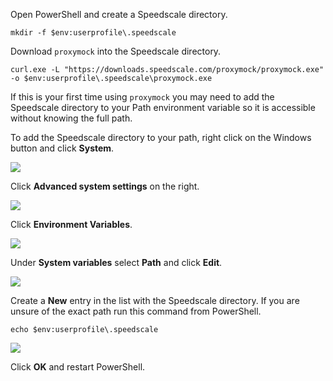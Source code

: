 Open PowerShell and create a Speedscale directory.

```
mkdir -f $env:userprofile\.speedscale
```

Download `proxymock` into the Speedscale directory.

```
curl.exe -L "https://downloads.speedscale.com/proxymock/proxymock.exe" -o $env:userprofile\.speedscale\proxymock.exe
```

If this is your first time using `proxymock` you may need to add the Speedscale
directory to your Path environment variable so it is accessible without knowing
the full path.

To add the Speedscale directory to your path, right click on the Windows button and click **System**.

![](./windows_add_path-system.png)

Click **Advanced system settings** on the right.

![](./windows_add_path-advanced_system_settings.png)

Click **Environment Variables**.

![](./windows_add_path-environment_variables.png)

Under **System variables** select **Path** and click **Edit**.

![](./windows_add_path-edit_path.png)

Create a **New** entry in the list with the Speedscale directory.  If you are
unsure of the exact path run this command from PowerShell.

```
echo $env:userprofile\.speedscale
```

![](./windows_add_path-new_entry.png)

Click **OK** and restart PowerShell.

